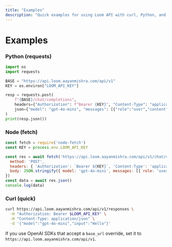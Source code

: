 ```yaml
---
title: "Examples"
description: "Quick examples for using Loom API with curl, Python, and Node." 
---
```


# Examples

### Python (requests)

```python
import os
import requests

BASE = "https://api.loom.aayanmishra.com/api/v1"
KEY = os.environ["LOOM_API_KEY"]

resp = requests.post(
    f"{BASE}/chat/completions",
    headers={"Authorization": f"Bearer {KEY}", "Content-Type": "application/json"},
    json={"model": "gpt-4o-mini", "messages": [{"role":"user","content":"Write a haiku about compilers."}]}
)
print(resp.json())
```

### Node (fetch)

```js
const fetch = require('node-fetch')
const KEY = process.env.LOOM_API_KEY

const res = await fetch('https://api.loom.aayanmishra.com/api/v1/chat/completions', {
  method: 'POST',
  headers: { 'Authorization': `Bearer ${KEY}`, 'Content-Type': 'application/json' },
  body: JSON.stringify({ model: 'gpt-4o-mini', messages: [{ role: 'user', content: 'Hello' }] })
})
const data = await res.json()
console.log(data)
```

### Curl (quick)

```bash
curl https://api.loom.aayanmishra.com/api/v1/responses \
  -H "Authorization: Bearer $LOOM_API_KEY" \
  -H "Content-Type: application/json" \
  -d '{"model":"gpt-4o-mini","input":"Hello"}'
```

<Check>If you use OpenAI SDKs that accept a `base_url` override, set it to `https://api.loom.aayanmishra.com/api/v1`.</Check>
